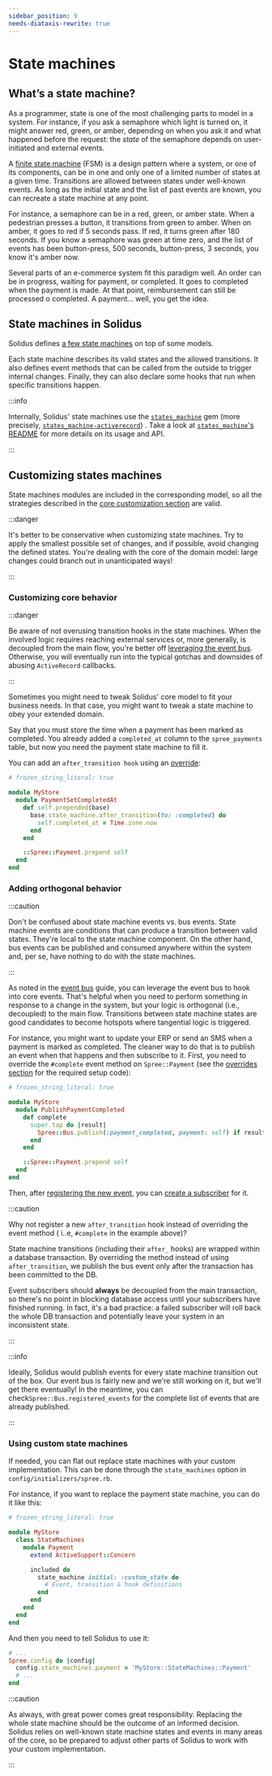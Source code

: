 ```yaml
---
sidebar_position: 9
needs-diataxis-rewrite: true
---
```


# State machines

## What’s a state machine?

As a programmer, state is one of the most challenging parts to model in a system. For instance, if
you ask a semaphore which light is turned on, it might answer red, green, or amber, depending on
when you ask it and what happened before the request: the _state_ of the semaphore depends on
user-initiated and external events.

A [finite state machine](https://en.wikipedia.org/wiki/Finite-state\_machine) (FSM) is a design
pattern where a system, or one of its components, can be in one and only one of a limited number of
states at a given time. Transitions are allowed between states under well-known events. As long as
the initial state and the list of past events are known, you can recreate a state machine at any
point.

For instance, a semaphore can be in a red, green, or amber state. When a pedestrian presses a
button, it transitions from green to amber. When on amber, it goes to red if 5 seconds pass. If red,
it turns green after 180 seconds. If you know a semaphore was green at time zero, and the list of
events has been button-press, 500 seconds, button-press, 3 seconds, you know it's amber now.

Several parts of an e-commerce system fit this paradigm well. An order can be in progress, waiting
for payment, or completed. It goes to completed when the payment is made. At that point,
reimbursement can still be processed o completed. A payment... well, you get the idea.

## State machines in Solidus

Solidus
defines [a few state machines](https://github.com/solidusio/solidus/tree/master/core/lib/spree/core/state\_machines)
on top of some models.

Each state machine describes its valid states and the allowed transitions. It also defines event
methods that can be called from the outside to trigger internal changes. Finally, they can also
declare some hooks that run when specific transitions happen.&#x20;

:::info

Internally, Solidus' state machines use
the [`states_machine`](https://github.com/state-machines/state\_machines) gem (more
precisely, [`states_machine-activerecord`](https://github.com/state-machines/state\_machines-activerecord))
. Take a look
at [`states_machine`'s README](https://github.com/state-machines/state\_machines/blob/master/README.mdx)
for more details on its usage and API.

:::

## Customizing states machines

State machines modules are included in the corresponding model, so all the strategies described in
the [core customization section](../customization/customizing-the-core.mdx) are valid.

:::danger

It's better to be conservative when customizing state machines. Try to apply the smallest possible
set of changes, and if possible, avoid changing the defined states. You're dealing with the core of
the domain model: large changes could branch out in unanticipated ways!

:::

### Customizing core behavior

:::danger

Be aware of not overusing transition hooks in the state machines. When the involved logic requires
reaching external services or, more generally, is decoupled from the main flow, you're better
off [leveraging the event bus](state-machines.mdx#adding-orthogonal-behavior). Otherwise, you will
eventually run into the typical gotchas and downsides of abusing `ActiveRecord` callbacks.

:::

Sometimes you might need to tweak Solidus' core model to fit your business needs. In that case, you
might want to tweak a state machine to obey your extended domain.

Say that you must store the time when a payment has been marked as completed. You already added
a `completed_at` column to the `spree_payments` table, but now you need the payment state machine to
fill it.

You can add an `after_transition hook` using
an [override](../customization/customizing-the-core.mdx#using-overrides):

```ruby title="app/overrides/my_store/payment_set_completed_at.rb"
# frozen_string_literal: true

module MyStore
  module PaymentSetCompletedAt
    def self.prepended(base)
      base.state_machine.after_transition(to: :completed) do
        self.completed_at = Time.zone.now
      end
    end

    ::Spree::Payment.prepend self
  end
end
```

### Adding orthogonal behavior

:::caution

Don't be confused about state machine events vs. bus events. State machine events are conditions
that can produce a transition between valid states. They're local to the state machine component. On
the other hand, bus events can be published and consumed anywhere within the system and, per se,
have nothing to do with the state machines.

:::

As noted in the [event bus](../customization/subscribing-to-events.mdx) guide, you can leverage the
event bus to hook into core events. That's helpful when you need to perform something in response to
a change in the system, but your logic is orthogonal (i.e., decoupled) to the main flow. Transitions
between state machine states are good candidates to become hotspots where tangential logic is
triggered.

For instance, you might want to update your ERP or send an SMS when a payment is marked as
completed. The cleaner way to do that is to publish an event when that happens and then subscribe to
it. First, you need to override the `#complete` event method on `Spree::Payment` (see
the [overrides section](../customization/customizing-the-core.mdx#using-overrides) for the required
setup code):

```ruby title="app/overrides/my_store/publish_payment_completed.rb"
# frozen_string_literal: true

module MyStore
  module PublishPaymentCompleted
    def complete
      super.tap do |result|
        Spree::Bus.publish(:payment_completed, payment: self) if result
      end
    end

    ::Spree::Payment.prepend self
  end
end
```

Then, after [registering the new event](../customization/subscribing-to-events.mdx#custom-events),
you can [create a subscriber](../customization/subscribing-to-events.mdx#subscription-to-events) for
it.

:::caution

Why not register a new `after_transition` hook instead of overriding the event method (
i..e, `#complete` in the example above)?

State machine transitions (including their `after_` hooks) are wrapped within a database
transaction. By overriding the method instead of using `after_transition`, we publish the bus event
only after the transaction has been committed to the DB.

Event subscribers should **always** be decoupled from the main transaction, so there's no point in
blocking database access until your subscribers have finished running. In fact, it's a bad practice:
a failed subscriber will roll back the whole DB transaction and potentially leave your system in an
inconsistent state.

:::

:::info

Ideally, Solidus would publish events for every state machine transition out of the box. Our event
bus is fairly new and we're still working on it, but we'll get there eventually! In the meantime,
you can check`Spree::Bus.registered_events` for the complete list of events that are already
published.

:::

### Using custom state machines

If needed, you can flat out replace state machines with your custom implementation. This can be done
through the `state_machines` option in `config/initializers/spree.rb`.

For instance, if you want to replace the payment state machine, you can do it like this:

```ruby title="lib/my_store/state_machines/payment.rb"
# frozen_string_literal: true

module MyStore
  class StateMachines
    module Payment
      extend ActiveSupport::Concern

      included do
        state_machine initial: :custom_state do
          # Event, transition & hook definitions
        end
      end
    end
  end
end
```

And then you need to tell Solidus to use it:

```ruby title="config/initializers/spree.rb"
# ...
Spree.config do |config|
  config.state_machines.payment = 'MyStore::StateMachines::Payment'
  # ...
end
```

:::caution

As always, with great power comes great responsibility. Replacing the whole state machine should be
the outcome of an informed decision. Solidus relies on well-known state machine states and events in
many areas of the core, so be prepared to adjust other parts of Solidus to work with your custom
implementation.

:::
